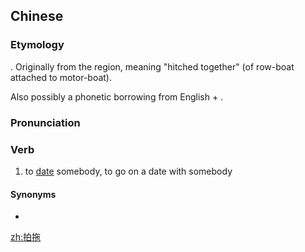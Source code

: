 ==Chinese==
{{zh-forms}}
{{wikipedia|lang=zh}}

===Etymology===
{{zh-compound|*拍|*拖|to cable, to wire|to drag}}. Originally {{etyl|yue|cmn}} from the {{w|Pearl River Delta}} region, meaning "hitched together" (of row-boat attached to motor-boat).

Also possibly a phonetic borrowing from English {{m|en|park}} + {{m|en|talk}}.

===Pronunciation===
{{zh-pron
|m=pāituō
|c=paak3 to1
|mn=qz,xm,zz:phah-tho
|cat=v
}}

===Verb===
{{zh-verb}}

# to [[date]] somebody, to go on a date with somebody

====Synonyms====
* {{zh-l|談戀愛}}

[[zh:拍拖]]